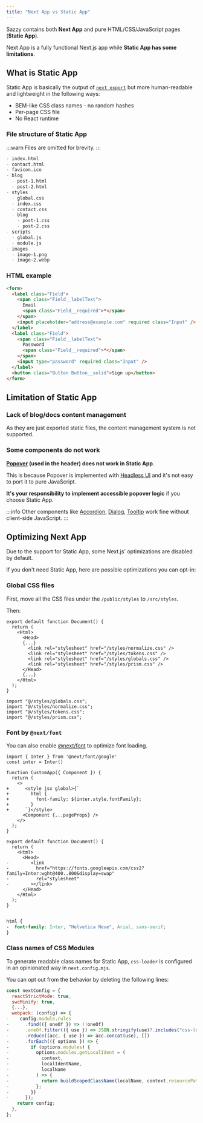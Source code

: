 ```yaml
---
title: "Next App vs Static App"
---
```


Sazzy contains both **Next App** and pure HTML/CSS/JavaScript pages (**Static App**).

Next App is a fully functional Next.js app while **Static App has some limitations**.

## What is Static App

Static App is basically the output of [`next export`](https://nextjs.org/docs/advanced-features/static-html-export) but more human-readable and lightweight in the following ways:

- BEM-like CSS class names - no random hashes
- Per-page CSS file
- No React runtime

### File structure of Static App

:::warn
Files are omitted for brevity.
:::

```md
- index.html
- contact.html
- favicon.ico
- blog
  - post-1.html
  - post-2.html
- styles
  - global.css
  - index.css
  - contact.css
  - blog
    - post-1.css
    - post-2.css
- scripts
  - global.js
  - module.js
- images
  - image-1.png
  - image-2.webp
```

### HTML example

```html
<form>
  <label class="Field">
    <span class="Field__labelText">
      Email
      <span class="Field__required">*</span>
    </span>
    <input placeholder="address@example.com" required class="Input" />
  </label>
  <label class="Field">
    <span class="Field__labelText">
      Password
      <span class="Field__required">*</span>
    </span>
    <input type="password" required class="Input" />
  </label>
  <button class="Button Button__solid">Sign up</button>
</form>
```

## Limitation of Static App

### Lack of blog/docs content management

As they are just exported static files, the content management system is not supported.

### Some components do not work

**[Popover](http://localhost:3900/docs/components#popover-nextjs-only) (used in the header) does not work in Static App**.

This is because Popover is implemented with [Headless UI](https://headlessui.com/react/popover) and it's not easy to port it to pure JavaScript.

**It's your responsibility to implement accessible popover logic** if you choose Static App.

:::info
Other components like [Accordion](/docs/components#accordion), [Dialog](/docs/components#dialog), [Tooltip](/docs/components/#tooltip) work fine without client-side JavaScript.
:::

## Optimizing Next App

Due to the support for Static App, some Next.js' optimizations are disabled by default.

If you don't need Static App, here are possible optimizations you can opt-in:

### Global CSS files

First, move all the CSS files under the `/public/styles` to `/src/styles`.

Then:

```tsx title="/pages/_document.tsx" {6-9}
export default function Document() {
  return (
    <Html>
      <Head>
      {...}
        <link rel="stylesheet" href="/styles/normalize.css" />
        <link rel="stylesheet" href="/styles/tokens.css" />
        <link rel="stylesheet" href="/styles/globals.css" />
        <link rel="stylesheet" href="/styles/prism.css" />
      </Head>
      {...}
    </Html>
  );
}
```

```tsx:/pages/_app.tsx
import "@/styles/globals.css";
import "@/styles/normalize.css";
import "@/styles/tokens.css";
import "@/styles/prism.css";
```

### Font by `@next/font`

You can also enable [@next/font](https://nextjs.org/docs/api-reference/next/font) to optimize font loading.

```diff-tsx:/pages/_app.tsx
import { Inter } from '@next/font/google'
const inter = Inter()

function CustomApp({ Component }) {
  return (
    <>
+      <style jsx global>{`
+        html {
+          font-family: ${inter.style.fontFamily};
+        }
+      `}</style>
      <Component {...pageProps} />
    </>
  );
}
```

```diff-tsx:/pages/_document.tsx
export default function Document() {
  return (
    <Html>
      <Head>
-        <link
-          href="https://fonts.googleapis.com/css2?family=Inter:wght@400..800&display=swap"
-          rel="stylesheet"
-        ></link>
      </Head>
    </Html>
  );
}


```

```diff-css:/styles/globals.css
html {
-  font-family: Inter, "Helvetica Neue", Arial, sans-serif;
}
```

### Class names of CSS Modules

To generate readable class names for Static App, `css-loader` is configured in an opinionated way in `next.config.mjs`.

You can opt out from the behavior by deleting the following lines:

```diff-js:next.config.mjs
const nextConfig = {
  reactStrictMode: true,
  swcMinify: true,
  {...},
  webpack: (config) => {
-    config.module.rules
-      .find(({ oneOf }) => !!oneOf)
-      .oneOf.filter(({ use }) => JSON.stringify(use)?.includes("css-loader"))
-      .reduce((acc, { use }) => acc.concat(use), [])
-      .forEach(({ options }) => {
-        if (options.modules) {
-          options.modules.getLocalIdent = (
-            context,
-            localIdentName,
-            localName
-          ) => {
-            return buildScopedClassName(localName, context.resourcePath);
-          };
-        }}
-      });
    return config;
  },
};
```
